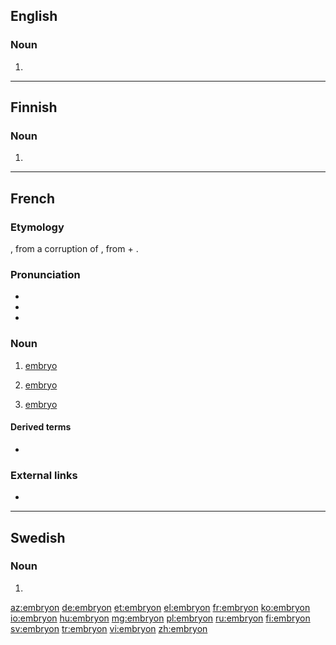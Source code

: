 ==English==

===Noun===
{{en-noun}}

# {{archaic form of|embryo|lang=en}}

{{Webster 1913}}

----

==Finnish==

===Noun===
{{head|fi|noun form}}

# {{fi-form of|case=genitive|pl=singular|embryo}}

----

==French==
{{wikipedia|lang=fr}}

===Etymology===
{{etyl|frm|fr}} {{term|embrion||lang=frm}}, from a {{etyl|ML.|fr}} corruption of {{etyl|grc|fr}} {{term|ἔμβρυον||fetus|tr=embruon|lang=grc}}, from {{term|ἐν||in-|tr=en-|lang=grc}} + {{term|βρύω||I grow, swell|sc=polytonic|tr=bruō|lang=grc}}.

===Pronunciation===
* {{IPA|/ɑ̃.bʁi.jɔ̃/|lang=fr}}
* {{homophones|embryons|lang=fr}}
* {{hyphenation|em|bry|on|lang=fr}}

===Noun===
{{fr-noun|m}}

# {{context|biology|lang=fr}} [[embryo]]
# {{context|botany|lang=fr}} [[embryo]]
# [[embryo]] {{gloss|the beginning, the first stage}}

====Derived terms====
* {{l|fr|embryonnaire}}

===External links===
* {{R:TLFi}}

----

==Swedish==

===Noun===
{{head|sv|noun form}}

# {{sv-noun-form-indef-pl|embryo}}

[[az:embryon]]
[[de:embryon]]
[[et:embryon]]
[[el:embryon]]
[[fr:embryon]]
[[ko:embryon]]
[[io:embryon]]
[[hu:embryon]]
[[mg:embryon]]
[[pl:embryon]]
[[ru:embryon]]
[[fi:embryon]]
[[sv:embryon]]
[[tr:embryon]]
[[vi:embryon]]
[[zh:embryon]]